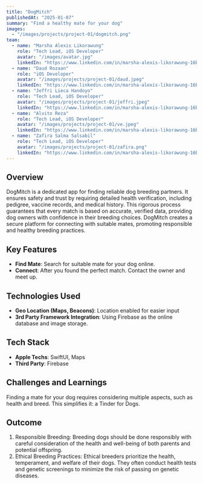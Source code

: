 ```yaml
---
title: "DogMitch"
publishedAt: "2025-01-07"
summary: "Find a healthy mate for your dog"
images:
  - "/images/projects/project-01/dogmitch.png"
team:
  - name: "Marsha Alexis Likorawung"
    role: "Tech Lead, iOS Developer"
    avatar: "/images/avatar.jpg"
    linkedIn: "https://www.linkedin.com/in/marsha-alexis-likorawung-16b13a267/"
  - name: "Daud Rozaan"
    role: "iOS Developer"
    avatar: "/images/projects/project-01/daud.jpeg"
    linkedIn: "https://www.linkedin.com/in/marsha-alexis-likorawung-16b13a267/"
  - name: "Jeffri Lieca Handoyo"
    role: "Tech Lead, iOS Developer"
    avatar: "/images/projects/project-01/jeffri.jpeg"
    linkedIn: "https://www.linkedin.com/in/marsha-alexis-likorawung-16b13a267/"
  - name: "Alvito Reza"
    role: "Tech Lead, iOS Developer"
    avatar: "/images/projects/project-01/ve.jpeg"
    linkedIn: "https://www.linkedin.com/in/marsha-alexis-likorawung-16b13a267/"
  - name: "Zafira Salma Salsabil"
    role: "Tech Lead, iOS Developer"
    avatar: "/images/projects/project-01/zafira.png"
    linkedIn: "https://www.linkedin.com/in/marsha-alexis-likorawung-16b13a267/"
---
```


## Overview

DogMitch is a dedicated app for finding reliable dog breeding partners. It ensures safety and trust by requiring detailed health verification, including pedigree, vaccine records, and medical history. This rigorous process guarantees that every match is based on accurate, verified data, providing dog owners with confidence in their breeding choices. DogMitch creates a secure platform for connecting with suitable mates, promoting responsible and healthy breeding practices.

## Key Features

- **Find Mate**: Search for suitable mate for your dog online. 
- **Connect**: After you found the perfect match. Contact the owner and meet up. 

## Technologies Used

- **Geo Location (Maps, Beacons)**: Location enabled for easier input
- **3rd Party Framework Integration**: Using Firebase as the online database and image storage.   

## Tech Stack

- **Apple Techs**: SwiftUI, Maps
- **Third Party**: Firebase

## Challenges and Learnings

Finding a mate for your dog requires considering multiple aspects, such as health and breed. This simplifies it: a Tinder for Dogs.

## Outcome

1. Responsible Breeding: Breeding dogs should be done responsibly with careful consideration of the health and well-being of both parents and potential offspring.
2. Ethical Breeding Practices: Ethical breeders prioritize the health, temperament, and welfare of their dogs. They often conduct health tests and genetic screenings to minimize the risk of passing on genetic diseases.